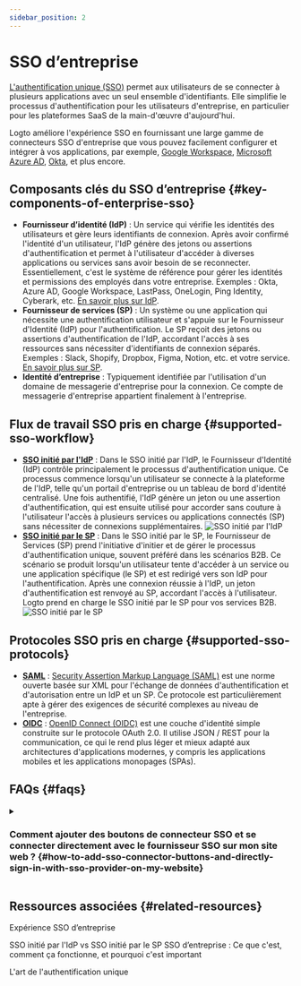 ```yaml
---
sidebar_position: 2
---
```



# SSO d’entreprise

[L'authentification unique (SSO)](https://auth.wiki/single-sign-on) permet aux utilisateurs de se connecter à plusieurs applications avec un seul ensemble d'identifiants. Elle simplifie le processus d'authentification pour les utilisateurs d'entreprise, en particulier pour les plateformes SaaS de la main-d'œuvre d'aujourd'hui.

Logto améliore l'expérience SSO en fournissant une large gamme de connecteurs SSO d'entreprise que vous pouvez facilement configurer et intégrer à vos applications, par exemple, [Google Workspace](/integrations/google-workspace), [Microsoft Azure AD](/integrations/entra-id-saml), [Okta](/integrations/okta), et plus encore.

## Composants clés du SSO d’entreprise \{#key-components-of-enterprise-sso}

- **Fournisseur d’identité (IdP)** : Un service qui vérifie les identités des utilisateurs et gère leurs identifiants de connexion. Après avoir confirmé l'identité d'un utilisateur, l'IdP génère des jetons ou assertions d'authentification et permet à l'utilisateur d'accéder à diverses applications ou services sans avoir besoin de se reconnecter. Essentiellement, c'est le système de référence pour gérer les identités et permissions des employés dans votre entreprise. Exemples : Okta, Azure AD, Google Workspace, LastPass, OneLogin, Ping Identity, Cyberark, etc. [En savoir plus sur IdP](https://auth.wiki/identity-provider).
- **Fournisseur de services (SP)** : Un système ou une application qui nécessite une authentification utilisateur et s'appuie sur le Fournisseur d'Identité (IdP) pour l'authentification. Le SP reçoit des jetons ou assertions d'authentification de l'IdP, accordant l'accès à ses ressources sans nécessiter d'identifiants de connexion séparés. Exemples : Slack, Shopify, Dropbox, Figma, Notion, etc. et votre service. [En savoir plus sur SP](https://auth.wiki/service-provider).
- **Identité d’entreprise** : Typiquement identifiée par l'utilisation d'un domaine de messagerie d'entreprise pour la connexion. Ce compte de messagerie d'entreprise appartient finalement à l'entreprise.

## Flux de travail SSO pris en charge \{#supported-sso-workflow}

- [**SSO initié par l'IdP**](/end-user-flows/enterprise-sso/idp-initiated-sso) : Dans le SSO initié par l'IdP, le Fournisseur d'Identité (IdP) contrôle principalement le processus d'authentification unique. Ce processus commence lorsqu'un utilisateur se connecte à la plateforme de l'IdP, telle qu'un portail d'entreprise ou un tableau de bord d'identité centralisé. Une fois authentifié, l'IdP génère un jeton ou une assertion d'authentification, qui est ensuite utilisé pour accorder sans couture à l'utilisateur l'accès à plusieurs services ou applications connectés (SP) sans nécessiter de connexions supplémentaires.
  <img src={idpInitiatedSsoImage} alt="SSO initié par l'IdP" />
- [**SSO initié par le SP**](/end-user-flows/enterprise-sso/sp-initiated-sso) : Dans le SSO initié par le SP, le Fournisseur de Services (SP) prend l'initiative d'initier et de gérer le processus d'authentification unique, souvent préféré dans les scénarios B2B. Ce scénario se produit lorsqu'un utilisateur tente d'accéder à un service ou une application spécifique (le SP) et est redirigé vers son IdP pour l'authentification. Après une connexion réussie à l'IdP, un jeton d'authentification est renvoyé au SP, accordant l'accès à l'utilisateur. Logto prend en charge le SSO initié par le SP pour vos services B2B.
  <img src={spInitiatedSsoImage} alt="SSO initié par le SP" />

## Protocoles SSO pris en charge \{#supported-sso-protocols}

- [**SAML**](/integrations/saml-sso) : [Security Assertion Markup Language (SAML)](https://auth.wiki/saml) est une norme ouverte basée sur XML pour l'échange de données d'authentification et d'autorisation entre un IdP et un SP. Ce protocole est particulièrement apte à gérer des exigences de sécurité complexes au niveau de l'entreprise.
- [**OIDC**](/integrations/oidc-sso) : [OpenID Connect (OIDC)](https://auth.wiki/openid-connect) est une couche d'identité simple construite sur le protocole OAuth 2.0. Il utilise JSON / REST pour la communication, ce qui le rend plus léger et mieux adapté aux architectures d'applications modernes, y compris les applications mobiles et les applications monopages (SPAs).

## FAQs \{#faqs}

<details>
  <summary>

### Comment ajouter des boutons de connecteur SSO et se connecter directement avec le fournisseur SSO sur mon site web ? \{#how-to-add-sso-connector-buttons-and-directly-sign-in-with-sso-provider-on-my-website}

</summary>

Logto vous permet d'ajouter des boutons de connexion sociale à votre site web et d'initier directement le processus de connexion SSO sans afficher le formulaire de connexion par défaut. Consultez notre guide [Connexion directe](/end-user-flows/authentication-parameters/direct-sign-in/) pour des instructions détaillées.

</details>

## Ressources associées \{#related-resources}

<Url href="https://www.youtube.com/watch?v=-mD8Sfab7sI&t=12s"> Expérience SSO d’entreprise</Url>

<Url href="https://blog.logto.io/idp-vs-sp-initiated-sso">
  SSO initié par l'IdP vs SSO initié par le SP
</Url>

<Url href="https://blog.logto.io/enterprise-sso">
  SSO d’entreprise : Ce que c'est, comment ça fonctionne, et pourquoi c'est important
</Url>

<Url href="https://blog.logto.io/single-sign-on">L'art de l'authentification unique</Url>
